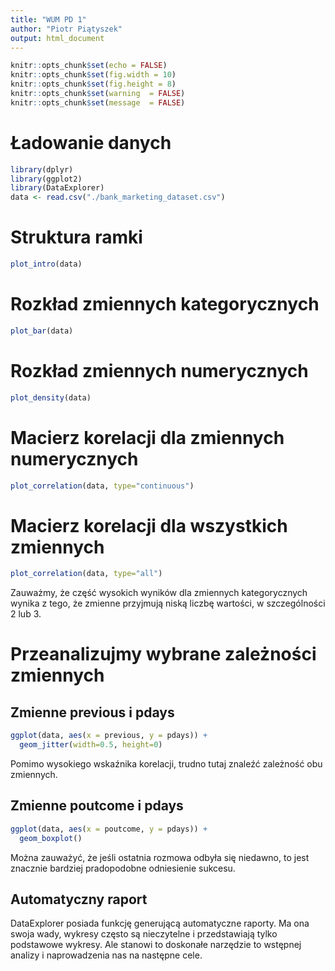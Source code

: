 ```yaml
---
title: "WUM PD 1"
author: "Piotr Piątyszek"
output: html_document
---
```


```r
knitr::opts_chunk$set(echo = FALSE)
knitr::opts_chunk$set(fig.width = 10)
knitr::opts_chunk$set(fig.height = 8)
knitr::opts_chunk$set(warning  = FALSE)
knitr::opts_chunk$set(message  = FALSE)
```

# Ładowanie danych
```r
library(dplyr)
library(ggplot2)
library(DataExplorer)
data <- read.csv("./bank_marketing_dataset.csv")
```

# Struktura ramki
```r

plot_intro(data)
```

# Rozkład zmiennych kategorycznych
```r
plot_bar(data)
```

# Rozkład zmiennych numerycznych
```r
plot_density(data)
```

# Macierz korelacji dla zmiennych numerycznych
```r
plot_correlation(data, type="continuous")
```

# Macierz korelacji dla wszystkich zmiennych
```r
plot_correlation(data, type="all")
```

Zauważmy, że część wysokich wyników dla zmiennych kategorycznych wynika z tego, że zmienne przyjmują niską liczbę wartości, w szczególności 2 lub 3.

# Przeanalizujmy wybrane zależności zmiennych

## Zmienne previous i pdays
```r
ggplot(data, aes(x = previous, y = pdays)) +
  geom_jitter(width=0.5, height=0)

```
Pomimo wysokiego wskaźnika korelacji, trudno tutaj znaleźć zależność obu zmiennych.

## Zmienne poutcome i pdays
```r
ggplot(data, aes(x = poutcome, y = pdays)) +
  geom_boxplot()
```

Można zauważyć, że jeśli ostatnia rozmowa odbyła się niedawno, to jest znacznie bardziej pradopodobne odniesienie sukcesu.

## Automatyczny raport

DataExplorer posiada funkcję generującą automatyczne raporty. Ma ona swoja wady, wykresy często są nieczytelne i przedstawiają tylko podstawowe wykresy. Ale stanowi to doskonałe narzędzie to wstępnej analizy i naprowadzenia nas na następne cele.

